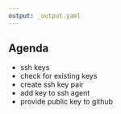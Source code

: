 ```yaml
---
output: _output.yaml
---
```


## Agenda

- ssh keys
- check for existing keys
- create ssh key pair
- add key to ssh agent
- provide public key to github

